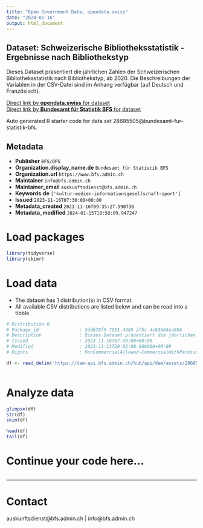```yaml
---
title: "Open Government Data, opendata.swiss"
date: "2024-01-16"
output: html_document
---
```


## Dataset: Schweizerische Bibliotheksstatistik - Ergebnisse nach Bibliothekstyp

Dieses Dataset präsentiert die jährlichen Zahlen der Schweizerischen Bibliotheksstatistik nach Bibliothekstyp, ab 2020. Die Beschreibungen der Variablen in der CSV-Datei sind im Anhang verfügbar (auf Deutsch und Französisch).

[Direct link by **opendata.swiss** for dataset](https://opendata.swiss/de/dataset/schweizerische-bibliotheksstatistik-ergebnisse-nach-bibliothekstyp1)<br>
[Direct link by **Bundesamt für Statistik BFS** for dataset](https://www.bfs.admin.ch/asset/de/ts-x-16.02.02-01)

Auto generated R starter code for data set 28685505@bundesamt-fur-statistik-bfs.

## Metadata

- **Publisher** `BFS/OFS`
- **Organization.display_name.de** `Bundesamt für Statistik BFS`
- **Organization.url** `https://www.bfs.admin.ch`
- **Maintainer** `info@bfs.admin.ch`
- **Maintainer_email** `auskunftsdienst@bfs.admin.ch`
- **Keywords.de** `['kultur-medien-informationsgesellschaft-sport']`
- **Issued** `2023-11-16T07:30:00+00:00`
- **Metadata_created** `2023-11-16T09:35:27.590738`
- **Metadata_modified** `2024-01-15T10:58:09.947247`


# Load packages

```r

library(tidyverse)
library(skimr)

```

# Load data

-   The dataset has 1 distribution(s) in CSV format.
-   All available CSV distributions are listed below and can be read into a tibble.

```r

# Distribution 0
# Package_id               : 3dd678f5-7951-4985-af5c-4c63684ea05b
# Description              : Dieses Dataset präsentiert die jährlichen Zahlen der Schweizerischen Bibliotheksstatistik nach Bibliothekstyp, ab 2020. Die Beschreibungen der Variablen in der CSV-Datei sind im Anhang verfügbar (auf Deutsch und Französisch).
# Issued                   : 2023-11-16T07:30:00+00:00
# Modified                 : 2023-11-13T20:02:08.966000+00:00
# Rights                   : NonCommercialAllowed-CommercialWithPermission-ReferenceRequired

df <- read_delim('https://dam-api.bfs.admin.ch/hub/api/dam/assets/28685508/master')



```

# Analyze data

```r

glimpse(df)
str(df)
skim(df)

head(df)
tail(df)

```

# Continue your code here...

```r

```

------------------------------------------------------------------------

# Contact

auskunftsdienst@bfs.admin.ch | info@bfs.admin.ch
